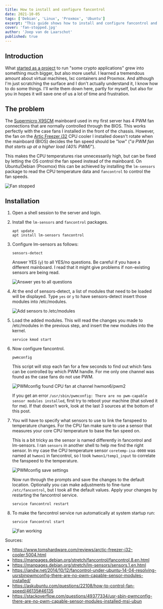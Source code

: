 ```yaml
---
title: How to install and configure fancontrol
date: 2021-10-05
tags: ['Debian', 'Linux', 'Proxmox', 'Ubuntu']
excerpt: "This guide shows how to install and configure fancontrol and lm-sensors to control the fan speeds of your server."
cover: 'fan-stopped.jpg'
author: 'Joep van de Laarschot'
published: true
---
```


## Introduction

What [started as a project](https://blog.joeplaa.com/building-a-proxmox-cluster/) to run "some crypto applications" grew into something much bigger, but also more useful. I learned a tremendous amount about virtual machines, lxc containers and Proxmox. And although I'm just scratching the surface and I don't actually understand it, I know how to do some things. I'll write them down here, partly for myself, but also for you in hopes it will save one of us a lot of time and frustration.

## The problem

The [Supermicro X9SCM](https://www.supermicro.com/products/motherboard/xeon/c202_c204/x9scm-f.cfm) mainboard used in my first server has 4 PWM fan connections that are normally controlled through the BIOS. This works perfectly with the case fans I installed in the front of the chassis. However, the fan on the [Artic Freezer i32](https://www.amazon.com/ARCTIC-Freezer-i32-Controller-Technology/dp/B0119SJ3L8) CPU cooler I installed doesn't rotate when the mainboard (BIOS) decides the fan speed should be "low" ("*a PWM fan that starts up at a higher load (40% PWM)*").

This makes the CPU temperatures rise unnecessarily high, but can be fixed by letting the OS control the fan speed instead of the mainboard. On Ubuntu/Debian (Proxmox) this can be achieved by installing the `lm-sensors` package to read the CPU temperature data and `fancontrol` to control the fan speeds.

![Fan stopped](fan-stopped.jpg)

## Installation

1. Open a shell session to the server and login.

2. Install the `lm-sensors` and `fancontrol` packages.

    ```shellsession
    apt update
    apt install lm-sensors fancontrol
    ```

3. Configure lm-sensors as follows:

    ```shellsession
    sensors-detect
    ```

    Answer YES (`y`) to all YES/no questions. Be careful if you have a different mainboard. I read that it might give problems if non-existing sensors are being read.

    ![Answer yes to all questions](sensors-detect-yes-no.png)

4. At the end of sensors-detect, a list of modules that need to be loaded will be displayed. Type `yes` or `y` to have sensors-detect insert those modules into /etc/modules.

    ![Add sensors to /etc/modules](sensors-detect-modules-yes.png)

5. Load the added modules. This will read the changes you made to /etc/modules in the previous step, and insert the new modules into the kernel.

    ```shellsession
    service kmod start
    ```

6. Now configure fancontrol.

    ```shellsession
    pwmconfig
    ```

    This script will stop each fan for a few seconds to find out which fans can be controlled by which PWM handle. For me only one channel was found as the case fans do not use PWM.

    ![PWMconfig found CPU fan at channel hwmon6/pwm2](pwmconfig.png)

    <Alert type='error'>
        If you get an error <code>/usr/sbin/pwmconfig: There are no pwm-capable sensor modules installed</code>, first try to reboot your machine (that solved it for me). If that doesn't work, look at the last 3 sources at the bottom of this post.
    </Alert>

7. You will have to specify what sensors to use to link the fanspeed to temperature changes. For the CPU fan make sure to use a sensor that measures your core CPU temperature to base the fan speed on.

    This is a bit tricky as the sensor is named differently in fancontrol and lm-sensors. I ran `sensors` in another shell to help me find the right sensor. In my case the CPU temperature sensor `coretemp-isa-0000` was named at `hwmon1` in fancontrol, so I took `hwmon1/temp1_input` to correlate the fanspeed to the temperature.

    ![PWMconfig save settings](pwmconfig-save-settings.png)

    Now run through the prompts and save the changes to the default location. Optionally you can make adjustments to fine-tune `/etc/fancontrol`, but I took all the default values. Apply your changes by restarting the fancontrol service.

    ```shellsession
    service fancontrol restart
    ```

8. To make the fancontrol service run automatically at system startup run:

    ```shellsession
    service fancontrol start
    ```

    ![Fan working](fan-working.jpg)

<Alert type='info'>
    Sources:

* <https://www.tomshardware.com/reviews/arctic-freezer-i32-cooler,5004.html>
* <https://manpages.debian.org/stretch/fancontrol/fancontrol.8.en.html>
* <https://manpages.debian.org/stretch/lm-sensors/sensors.1.en.html>
* <https://iandw.net/2014/10/12/fancontrol-under-ubuntu-14-04-resolving-usrsbinpwmconfig-there-are-no-pwm-capable-sensor-modules-installed/>
* <https://askubuntu.com/questions/22108/how-to-control-fan-speed/46135#46135>
* <https://stackoverflow.com/questions/49377334/usr-sbin-pwmconfig-there-are-no-pwm-capable-sensor-modules-installed-msi-ubun>

</Alert>
